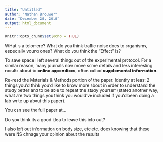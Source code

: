 ---
title: "Untitled"
author: "Nathan Brouwer"
date: "December 28, 2018"
output: html_document
---

```{r setup, include=FALSE}
knitr::opts_chunk$set(echo = TRUE)
```

<!--Text comment-->
<!--Text comment-->
<!--Text comment-->
<!--Text comment-->

[^4b]: telomere length has been correlated with health & survival in many organism, including humans.
[^4b]: telomere length has been correlated with health & survival in many organism, including humans.


WHat is a telomere?
What do you think traffic noise does to organisms, especially young ones?
What do you think the "Effect" is?

To save space I left several things out of the experimental protocol.  For a similar reason, many journals now move some details and less interesting results about to **online appendices**, often called **supplemental information**.

Re-read the Materials & Methods portion of the paper.  Identify at least 2 things you'd think you'd like to know more about in order to understand the study better and to be able to repeat the study yourself (stated another way, what are two things you think you would've included if you'd been doing a lab write up about this paper).

You can see the full paper at...

Do you think its a good idea to leave this info out?

I also left out information on body size, etc etc.  does knowing that these were NS chnage your opinion about the results


 


 







